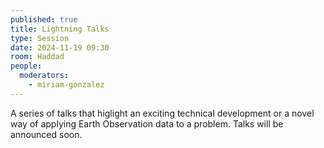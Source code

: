 ```yaml
---
published: true
title: Lightning Talks
type: Session
date: 2024-11-19 09:30
room: Haddad
people:
  moderators:
    - miriam-gonzalez
---
```

A series of talks that higlight an exciting technical development or a novel way of applying Earth Observation data to a problem. Talks will be announced soon.
